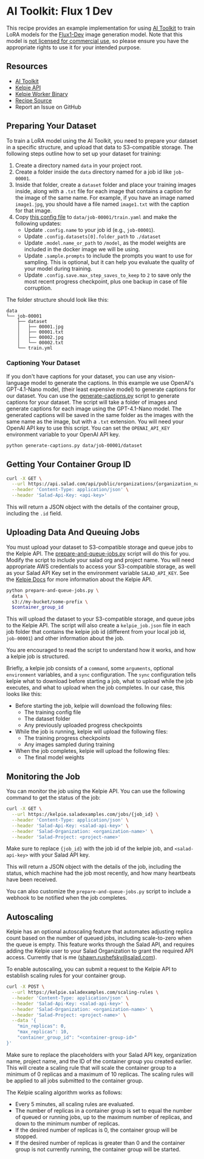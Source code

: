 # AI Toolkit: Flux 1 Dev

This recipe provides an example implementation for using [AI Toolkit](https://github.com/ostris/ai-toolkit) to train LoRA models for the [Flux1-Dev](https://huggingface.co/black-forest-labs/FLUX.1-dev) image generation model. Note that this model is [not licensed for commercial use](https://github.com/black-forest-labs/flux/blob/main/model_licenses/LICENSE-FLUX1-dev), so please ensure you have the appropriate rights to use it for your intended purpose.

## Resources

- [AI Toolkit](https://github.com/ostris/ai-toolkit)
- [Kelpie API](https://kelpie.saladexamples.com/docs)
- [Kelpie Worker Binary](https://github.com/SaladTechnologies/kelpie)
- [Recipe Source](https://github.com/SaladTechnologies/salad-recipes/tree/master/recipes/ai-toolkit)
- <Link url={`https://github.com/SaladTechnologies/salad-recipes/issues/new?title=AI%20Toolkit%20-%20Flux%201%20Dev&body=%3C%21---%20Please%20describe%20the%20issue%20you%20are%20having%20with%20this%20recipe%2C%20and%20include%20as%20much%20detail%20as%20possible%2C%20including%20any%20relevant%20logs.%20--%3E%0AImage%3A%20${props.container.image}`}>Report an Issue on GitHub</Link>

## Preparing Your Dataset

To train a LoRA model using the AI Toolkit, you need to prepare your dataset in a specific structure, and upload that data to S3-compatible storage. The following steps outline how to set up your dataset for training:

1. Create a directory named `data` in your project root.
2. Create a folder inside the `data` directory named for a job id like `job-00001`.
3. Inside that folder, create a `dataset` folder and place your training images inside, along with a `.txt` file for each image that contains a caption for the image of the same name. For example, if you have an image named `image1.jpg`, you should have a file named `image1.txt` with the caption for that image.
4. Copy [this config file](https://github.com/ostris/ai-toolkit/blob/main/config/examples/train_lora_flux_24gb.yaml) to `data/job-00001/train.yaml` and make the following updates:
   - Update `.config.name` to your job id (e.g., `job-00001`).
   - Update `.config.datasets[0].folder_path` to `./dataset`
   - Update `.model.name_or_path` to `/model`, as the model weights are included in the docker image we will be using.
   - Update `.sample.prompts` to include the prompts you want to use for sampling. This is optional, but it can help you evaluate the quality of your model during training.
   - Update `.config.save.max_step_saves_to_keep` to `2` to save only the most recent progress checkpoint, plus one backup in case of file corruption.

The folder structure should look like this:

```text
data
└── job-00001
    ├── dataset
    │   ├── 00001.jpg
    │   ├── 00001.txt
    │   ├── 00002.jpg
    │   └── 00002.txt
    └── train.yml
```

### Captioning Your Dataset

If you don't have captions for your dataset, you can use any vision-language model to generate the captions. In this example we use OpenAI's GPT-4.1-Nano model, (their least expensive model) to generate captions for our dataset. You can use the [generate-captions.py](https://github.com/SaladTechnologies/salad-recipes/blob/master/src/flux1-dev-ai-toolkit/generate-captions.py) script to generate captions for your dataset. The script will take a folder of images and generate captions for each image using the GPT-4.1-Nano model. The generated captions will be saved in the same folder as the images with the same name as the image, but with a `.txt` extension. You will need your OpenAI API key to use this script. You can set the `OPENAI_API_KEY` environment variable to your OpenAI API key.

```bash
python generate-captions.py data/job-00001/dataset
```

## Getting Your Container Group ID

```bash
curl -X GET \
  --url https://api.salad.com/api/public/organizations/{organization_name}/projects/{project_name}/containers/{container_group_name} \
  --header 'Content-Type: application/json' \
  --header 'Salad-Api-Key: <api-key>'
```

This will return a JSON object with the details of the container group, including the `.id` field.

## Uploading Data And Queuing Jobs

You must upload your dataset to S3-compatible storage and queue jobs to the Kelpie API. The [prepare-and-queue-jobs.py](https://github.com/SaladTechnologies/salad-recipes/blob/master/src/flux1-dev-ai-toolkit/prepare-and-queue-jobs.py) script will do this for you. Modify the script to include your salad org and project name. You will need appropriate AWS credentials to access your S3-compatible storage, as well as your Salad API Key set in the environment variable `SALAD_API_KEY`. See the [Kelpie Docs](https://kelpie.saladexamples.com/docs) for more information about the Kelpie API.

```bash
python prepare-and-queue-jobs.py \
  data \
  s3://my-bucket/some-prefix \
  $container_group_id
```

This will upload the dataset to your S3-compatible storage, and queue jobs to the Kelpie API. The script will also create a `kelpie_job.json` file in each job folder that contains the kelpie job id (different from your local job id, `job-00001`) and other information about the job.

You are encouraged to read the script to understand how it works, and how a kelpie job is structured.

Briefly, a kelpie job consists of a `command`, some `arguments`, optional `environment` variables, and a `sync` configuration. The `sync` configuration tells kelpie what to download before starting a job, what to upload while the job executes, and what to upload when the job completes. In our case, this looks like this:

- Before starting the job, kelpie will download the following files:
  - The training config file
  - The dataset folder
  - Any previously uploaded progress checkpoints
- While the job is running, kelpie will upload the following files:
  - The training progress checkpoints
  - Any images sampled during training
- When the job completes, kelpie will upload the following files:
  - The final model weights

## Monitoring the Job

You can monitor the job using the Kelpie API. You can use the following command to get the status of the job:

```bash
curl -X GET \
  --url https://kelpie.saladexamples.com/jobs/{job_id} \
  --header 'Content-Type: application/json' \
  --header 'Salad-Api-Key: <salad-api-key>' \
  --header 'Salad-Organization: <organization-name>' \
  --header 'Salad-Project: <project-name>'
```

Make sure to replace `{job_id}` with the job id of the kelpie job, and `<salad-api-key>` with your Salad API key.

This will return a JSON object with the details of the job, including the status, which machine had the job most recently, and how many heartbeats have been received.

You can also customize the `prepare-and-queue-jobs.py` script to include a webhook to be notified when the job completes.

## Autoscaling

Kelpie has an optional autoscaling feature that automates adjusting replica count based on the number of queued jobs, including scale-to-zero when the queue is empty. This feature works through the Salad API, and requires adding the Kelpie user to your Salad Organization to grant the required API access. Currently that is me (shawn.rushefsky@salad.com).

To enable autoscaling, you can submit a request to the Kelpie API to establish scaling rules for your container group.

```bash
curl -X POST \
  --url https://kelpie.saladexamples.com/scaling-rules \
  --header 'Content-Type: application/json' \
  --header 'Salad-Api-Key: <salad-api-key>' \
  --header 'Salad-Organization: <organization-name>' \
  --header 'Salad-Project: <project-name>' \
  --data '{
    "min_replicas": 0,
    "max_replicas": 10,
    "container_group_id": "<container-group-id>"
}'
```

Make sure to replace the placeholders with your Salad API key, organization name, project name, and the ID of the container group you created earlier.
This will create a scaling rule that will scale the container group to a minimum of 0 replicas and a maximum of 10 replicas. The scaling rules will be applied to all jobs submitted to the container group.

The Kelpie scaling algorithm works as follows:

- Every 5 minutes, all scaling rules are evaluated.
- The number of replicas in a container group is set to equal the number of queued or running jobs, up to the maximum number of replicas, and down to the minimum number of replicas.
- If the desired number of replicas is 0, the container group will be stopped.
- If the desired number of replicas is greater than 0 and the container group is not currently running, the container group will be started.